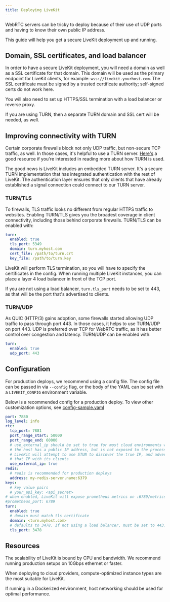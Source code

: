```yaml
---
title: Deploying LiveKit
---
```


WebRTC servers can be tricky to deploy because of their use of UDP ports and having to know their own public IP address.

This guide will help you get a secure LiveKit deployment up and running.

## Domain, SSL certificates, and load balancer

In order to have a secure LiveKit deployment, you will need a domain as well as a SSL certificate for that domain. This domain will be used as the primary endpoint for LiveKit clients, for example: `wss://livekit.yourhost.com`. The SSL certificate must be signed by a trusted certificate authority; self-signed certs do not work here.

You will also need to set up HTTPS/SSL termination with a load balancer or reverse proxy.

If you are using TURN, then a separate TURN domain and SSL cert will be needed, as well.

## Improving connectivity with TURN

Certain corporate firewalls block not only UDP traffic, but non-secure TCP traffic, as well. In those cases, it's helpful to use a TURN server. [Here's](https://bloggeek.me/webrtc-turn/) a good resource if you're interested in reading more about how TURN is used.

The good news is LiveKit includes an embedded TURN server. It's a secure TURN implementation that has integrated authentication with the rest of LiveKit. The authentication layer ensures that only clients that have already established a signal connection could connect to our TURN server.

### TURN/TLS

To firewalls, TLS traffic looks no different from regular HTTPS traffic to websites. Enabling TURN/TLS gives you the broadest coverage in client connectivity, including those behind corporate firewalls. TURN/TLS can be enabled with:

```yaml title="config.yaml"
turn:
  enabled: true
  tls_port: 5349
  domain: turn.myhost.com
  cert_file: /path/to/turn.crt
  key_file: /path/to/turn.key
```

LiveKit will perform TLS termination, so you will have to specify the certificates in the config. When running multiple LiveKit instances, you can place a layer 4 load balancer in front of the TCP port.

If you are not using a load balancer, `turn.tls_port` needs to be set to 443, as that will be the port that's advertised to clients.

### TURN/UDP

As QUIC (HTTP/3) gains adoption, some firewalls started allowing UDP traffic to pass through port 443. In those cases, it helps to use TURN/UDP on port 443. UDP is preferred over TCP for WebRTC traffic, as it has better control over congestion and latency. TURN/UDP can be enabled with:

```yaml title="config.yaml"
turn:
  enabled: true
  udp_port: 443
```

## Configuration

For production deploys, we recommend using a config file. The config file can be passed in via `--config` flag, or the body of the YAML can be set with a `LIVEKIT_CONFIG` environment variable.

Below is a recommended config for a production deploy. To view other customization options, see [config-sample.yaml](https://github.com/livekit/livekit-server/blob/master/config-sample.yaml)

```yaml title="config.yaml"
port: 7880
log_level: info
rtc:
  tcp_port: 7881
  port_range_start: 50000
  port_range_end: 60000
  # use_external_ip should be set to true for most cloud environments where
  # the host has a public IP address, but is not exposed to the process.
  # LiveKit will attempt to use STUN to discover the true IP, and advertise
  # that IP with its clients
  use_external_ip: true
redis:
  # redis is recommended for production deploys
  address: my-redis-server.name:6379
keys:
  # key value pairs
  # your_api_key: <api_secret>
# when enabled, LiveKit will expose prometheus metrics on :6789/metrics
#prometheus_port: 6789
turn:
  enabled: true
  # domain must match tls certificate
  domain: <turn.myhost.com>
  # defaults to 3478. If not using a load balancer, must be set to 443.
  tls_port: 3478
```

## Resources

The scalability of LiveKit is bound by CPU and bandwidth. We recommend running production setups on 10Gbps ethernet or faster.

When deploying to cloud providers, compute-optimized instance types are the most suitable for LiveKit.

If running in a Dockerized environment, host networking should be used for optimal performance.
